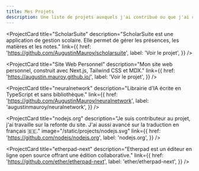 ```yaml
---
title: Mes Projets
description: Une liste de projets auxquels j'ai contribué ou que j'ai créés.
---
```


<ProjectCard
  title="ScholarSuite"
  description="ScholarSuite est une application de gestion scolaire. Elle permet de gérer les présences, les matières et les notes."
  link={{
    href: 'https://github.com/AugustinMauroy/scholarsuite',
    label: 'Voir le projet',
  }}
/>

<ProjectCard
  title="Site Web Personnel"
  description="Mon site web personnel, construit avec Next.js, Tailwind CSS et MDX."
  link={{
    href: 'https://augustin.mauroy.github.io/',
    label: 'Voir le projet',
  }}
/>

<ProjectCard
  title="neuralnetwork"
  description="Librairie d'IA écrite en TypeScript et sans bibliothèque."
  link={{
    href: 'https://github.com/AugustinMauroy/neuralnetwork',
    label: 'augustinmauroy/neuralnetwork',
  }}
/>

<ProjectCard
  title="nodejs.org"
  description="Je suis contributeur au projet, j'ai travaille sur la refonte du site. J'ai aussi avancé sur la traduction en français 🇧🇪."
  image="/static/projects/nodejs.svg"
  link={{
    href: 'https://github.com/nodejs/nodejs.org',
    label: 'nodejs.org',
  }}
/>

<ProjectCard
  title="etherpad-next"
  description="Etherpad est un éditeur en ligne open source offrant une édition collaborative."
  link={{
    href: 'https://github.com/ether/etherpad-next',
    label: 'ether/etherpad-next',
  }}
/>

